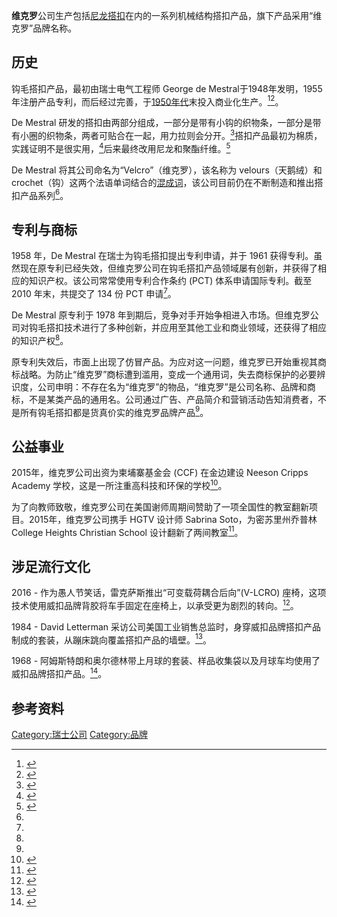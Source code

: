 {{Copy edit|time=2022-04-14T10:32:24+00:00}}
{{noteTA|1=zh-cn:尼龙搭扣;zh-tw:魔鬼氈;zh-hk:魔術貼;}}{{Infobox company
| name                     = 维克罗公司
| logo                     = Logo velcro-250x250.jpg
| type                     = 私有企业
| industry                 = 制造业
| location_country         = 英国
| area_served              = 全球
| key_people               = {{unbulleted list|Fraser Cameron (总裁及首席执行官)|Scott Filion (美洲区总裁)|Klaas Jan Stol (欧洲、中东和非洲区总裁)|Andrew Ellis (亚太区总裁)}}
| products                 = [[尼龙搭扣|尼龙搭扣]]
| num_employees            = 3,000
| homepage                 = {{URL|https://www.velcro.com}}
}}

{{multiple image
   | width     = 200
   | image1    = Velcro Hooks.jpg
   | alt1      = Velcro hooks
   | caption1  = [[尼龙搭扣|尼龙搭扣]]钩状结构
   | image2    = Velcro Loops.jpg
   | alt2      = Velcro loops
   | caption2  = 尼龙搭扣环状结构
  }}
'''维克罗'''公司生产包括[[尼龙搭扣|尼龙搭扣]]在内的一系列机械结构搭扣产品，旗下产品采用“维克罗”品牌名称。
== 历史 ==

钩毛搭扣产品，最初由瑞士电气工程师 George de Mestral于1948年发明，1955年注册产品专利，而后经过完善，于[[1950年代|1950年代]]末投入商业化生产。<ref>{{cite encyclopedia |encyclopedia= |title=Original Patent 1955 |url=https://www.google.com/patents/US2717437?dq=ininventor:%22Mestral+George+De%22&hl=en&sa=X&ved=0ahUKEwjUwsmn6vTMAhVlF8AKHSTFBfkQ6AEIRzAG |accessdate=2008-05-10 |archive-date=2016-10-26 |archive-url=https://web.archive.org/web/20161026071947/https://www.google.com/patents/US2717437?dq=ininventor:%22Mestral+George+De%22&hl=en&sa=X&ved=0ahUKEwjUwsmn6vTMAhVlF8AKHSTFBfkQ6AEIRzAG |dead-url=no }}</ref><ref name=WIPO>{{cite web|last1=|first1=|title=“Hooked On Innovation”|url=http://www.wipo.int/ipadvantage/en/details.jsp?id=2658|website=World Intellectual Property Organization|publisher=|accessdate=4/30/15|archive-date=2016-12-03|archive-url=https://web.archive.org/web/20161203215943/http://www.wipo.int/ipadvantage/en/details.jsp?id=2658|dead-url=no}}</ref>。

De Mestral 研发的搭扣由两部分组成，一部分是带有小钩的织物条，一部分是带有小圈的织物条，两者可贴合在一起，用力拉则会分开。<ref>{{cite encyclopedia |encyclopedia=Merriam Webster |title=Velcro |url=http://www.merriam-webster.com/dictionary/velcro |accessdate=2008-05-10 |archive-date=2016-11-18 |archive-url=https://web.archive.org/web/20161118122031/http://www.merriam-webster.com/dictionary/Velcro |dead-url=no }}</ref>搭扣产品最初为棉质，实践证明不是很实用，<ref name="How">{{cite book| last = Strauss| first = Steven D.| title = The Big Idea: How Business Innovators Get Great Ideas to Market| url = http://books.google.com/?id=F_yOHB54CxsC| accessdate = 2008-05-09|date=December 2001| publisher = Kaplan Business| isbn = 978-0-7931-4837-0| pages = 15-pp.18 }}</ref>后来最终改用尼龙和聚酯纤维。<ref name="Dr.Joe">{{cite book| last = Schwarcz| first = Joseph A.| title = Dr. Joe & What You Didn't Know: 99 Fascinating Questions About the Chemistry of Everyday Life| url = http://books.google.com/?id=vAXcX2xm6esC| accessdate = 2008-05-09|date=October 2003| publisher = Ecw Press| isbn = 978-1-55022-577-8| page = 178| quote = }}</ref>

De Mestral 将其公司命名为“Velcro”（维克罗），该名称为 velours（天鹅绒）和 crochet（钩）这两个法语单词结合的[[混成词|混成词]]，该公司目前仍在不断制造和推出搭扣产品系列<ref name=WIPO />。

== 专利与商标 ==

1958 年，De Mestral 在瑞士为钩毛搭扣提出专利申请，并于 1961 获得专利。虽然现在原专利已经失效，但维克罗公司在钩毛搭扣产品领域屡有创新，并获得了相应的知识产权。该公司常常使用专利合作条约 (PCT) 体系申请国际专利。截至 2010 年末，共提交了 134 份 PCT 申请<ref name=WIPO />。

De Mestral 原专利于 1978 年到期后，竞争对手开始争相进入市场。但维克罗公司对钩毛搭扣技术进行了多种创新，并应用至其他工业和商业领域，还获得了相应的知识产权<ref name=WIPO />。

原专利失效后，市面上出现了仿冒产品。为应对这一问题，维克罗已开始重视其商标战略。为防止“维克罗”商标遭到滥用，变成一个通用词，失去商标保护的必要辨识度，公司申明：不存在名为“维克罗”的物品，“维克罗”是公司名称、品牌和商标，不是某类产品的通用名。公司通过广告、产品简介和营销活动告知消费者，不是所有钩毛搭扣都是货真价实的维克罗品牌产品<ref name=WIPO />。

== 公益事业 ==

2015年，维克罗公司出资为柬埔寨基金会 (CCF) 在金边建设 Neeson Cripps Academy 学校，这是一所注重高科技和环保的学校<ref name=AD>{{cite web|last1=Santos|first1=Sabrina|title=“COOKFOX Begins Construction on the Neeson Cripps Academy in Cambodia”|url=http://www.archdaily.com/641318/cookfox-begins-construction-on-the-neeson-cripps-academy-in-cambodia|website=Arch Daily|publisher=|accessdate=9/30/15|archive-date=2016-12-03|archive-url=https://web.archive.org/web/20161203215952/http://www.archdaily.com/641318/cookfox-begins-construction-on-the-neeson-cripps-academy-in-cambodia|dead-url=no}}</ref>。

为了向教师致敬，维克罗公司在美国谢师周期间赞助了一项全国性的教室翻新项目。2015年，维克罗公司携手 HGTV 设计师 Sabrina Soto，为密苏里州乔普林 College Heights Christian School 设计翻新了两间教室<ref name=joplinglobe>{{cite web|last1=Younker|first1=Emily|title=“College Heights Christian teacher wins classroom makeover from Velcro Cos”|url=http://www.joplinglobe.com/news/local_news/college-heights-christian-teacher-wins-classroom-makeover-from-velcro-cos/article_2895475f-edfd-59c2-9720-91b419f14db8.html|website=Arch Daily|publisher=|accessdate=9/15/15}}</ref>。

== 涉足流行文化 ==

2016 - 作为愚人节笑话，雷克萨斯推出“可变载荷耦合后向”(V-LCRO) 座椅，这项技术使用威扣品牌背胶将车手固定在座椅上，以承受更为剧烈的转向。<ref>{{cite web |url=http://time.com/4277152/best-april-fools-day-pranks-jokes-2016|title= TIME: Best April Fools Day Jokes|author=<!--Staff writer(s); no by-line.--> |date= |website= |publisher= |access-date=16 May 2016 |quote=}}</ref>。

1984 - David Letterman 采访公司美国工业销售总监时，身穿威扣品牌搭扣产品制成的套装，从蹦床跳向覆盖搭扣产品的墙壁。<ref>{{cite web |url=http://www.livescience.com/34572-velcro.html |title=LiveScience: Who Invented Velcro? |author=<!--Staff writer(s); no by-line.--> |date= |website= |publisher= |access-date=16 May 2016 |quote= |archive-date=2017-02-22 |archive-url=https://web.archive.org/web/20170222150057/http://www.livescience.com/34572-velcro.html |dead-url=no }}</ref>。

1968 - 阿姆斯特朗和奥尔德林带上月球的套装、样品收集袋以及月球车均使用了威扣品牌搭扣产品。<ref>{{cite web |url=http://www.workingonthemoon.com/WOTM-Velcro.html |title=Working on the Moon |author=<!--Staff writer(s); no by-line.--> |date= |website= |publisher= |access-date=16 May 2016 |quote= |archive-date=2016-12-08 |archive-url=https://web.archive.org/web/20161208182910/http://www.workingonthemoon.com/WOTM-Velcro.html |dead-url=no }}</ref>。

==参考资料==
<references />

[[Category:瑞士公司|Category:瑞士公司]]
[[Category:品牌|Category:品牌]]